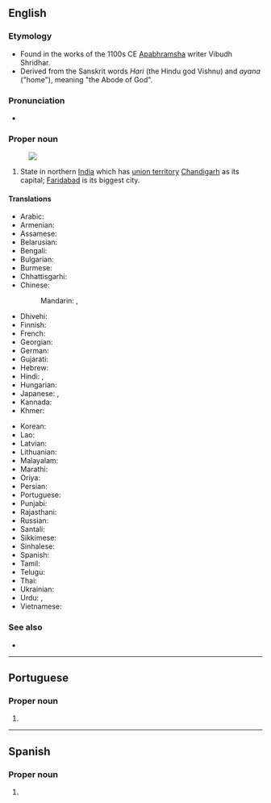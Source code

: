 ==English==
{{wikipedia}}

===Etymology===
* Found in the works of the 1100s CE [[Apabhramsha]] writer Vibudh Shridhar.
* Derived from the Sanskrit words ''Hari'' (the Hindu god Vishnu) and ''ayana'' ("home"), meaning "the Abode of God".

===Pronunciation===
* {{IPA|en|/hʌɹɪˈjɑːnə/|/hɑːɹɪˈjɑːnə/}}

===Proper noun===
{{en-proper noun}}
[[Image:Haryana in India (disputed hatched).svg|thumb|]]

# State in northern [[India]] which has [[union territory]] [[Chandigarh]] as its capital; [[Faridabad]] is its biggest city.

====Translations====
{{trans-top|state}}
* Arabic: {{t|ar|هَارِيَانَا|f|tr=hariyānā}}
* Armenian: {{t|hy|Հարյանա|sc=Armn}}
* Assamese: {{t|as|হাৰিয়ানা}}
* Belarusian: {{t|be|Хар'я́на|f}}
* Bengali: {{t|bn|হরিয়ানা|sc=Beng}}
* Bulgarian: {{t|bg|Харя́на|f}}
* Burmese: {{t|my|ဟာရိယာန|sc=Mymr}}
* Chhattisgarhi: {{t-needed|hne}}
* Chinese:
*: Mandarin: {{t|cmn|哈里亞納邦|sc=Hani}}, {{t|cmn|哈里亚纳邦|tr=Hālǐyànà-bāng|sc=Hani}}
* Dhivehi: {{t|dv|ހަރިޔާނާ|sc=Thaa}}
* Finnish: {{t+|fi|Haryana}}
* French: {{t+|fr|Haryana}}
* Georgian: {{t|ka|ჰარიანა|sc=Geor}}
* German: {{t+|de|Haryana}}
* Gujarati: {{t|gu|હરિયાણા|sc=Gujr}}
* Hebrew: {{t|he|הריאנה}}
* Hindi: {{t+|hi|हरियाणा}}, {{t+|hi|हरियाना|m}}
* Hungarian: {{t+|hu|Harijána}}
* Japanese: {{t|ja|ハリヤーナー州|tr=Hariyānā-shū}}, {{t|ja|ハリヤーナー|tr=Hariyānā}}
* Kannada: {{t+|kn|ಹರಿಯಾಣ|sc=Knda}}
* Khmer: {{t|km|ហារីយ៉ាណា|tr=haariiyaanaa}}
{{trans-mid}}
* Korean: {{t|ko|^하리아나 주|sc=Kore}}
* Lao: {{t-needed|lo}}
* Latvian: {{t|lv|Harjāna}}
* Lithuanian: {{t|lt|Harjana}}
* Malayalam: {{t|ml|ഹരിയാണ|sc=Mlym}}
* Marathi: {{t|mr|हरियाणा}}
* Oriya: {{t|or|ହରିଆନା|sc=Orya}}
* Persian: {{t|fa|هاریانا}}
* Portuguese: {{t|pt|Haryana}}
* Punjabi: {{t|pa|ਹਰਿਆਣਾ|sc=Guru}}
* Rajasthani: {{t-needed|raj}}
* Russian: {{t|ru|Харья́на|f}}
* Santali: {{t-needed|sat}}
* Sikkimese: {{t-needed|sip}}
* Sinhalese: {{t-needed|si}}
* Spanish: {{t|es|Haryana}}
* Tamil: {{t|ta|அரியானா|sc=Taml}}
* Telugu: {{t+|te|హర్యానా}}
* Thai: {{t|th|รัฐหรยาณา|tr=rát hɔɔ-rá-yaa-naa}}
* Ukrainian: {{t|uk|Хар'я́на|f}}
* Urdu: {{t|ur|ہریانہ|tr=hariyāṇā}}, {{t|ur|ہاریانا|tr=hariyāṇā}}
* Vietnamese: {{t|vi|Haryana}}
{{trans-bottom}}

===See also===
* {{list:states of India/en}}

----

==Portuguese==

===Proper noun===
{{pt-proper noun|m}}

# {{place|pt|state|in northern|c/India|t1=Haryana}}

----

==Spanish==
{{wikipedia|lang=es}}

===Proper noun===
{{es-proper noun}}

# {{place|es|state|c/India|t1=Haryana}}